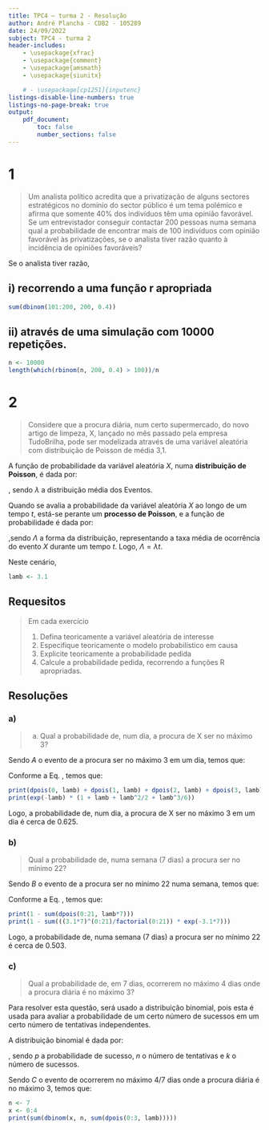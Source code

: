 ```yaml
---
title: TPC4 – turma 2 - Resolução
author: André Plancha - CDB2 - 105289
date: 24/09/2022
subject: TPC4 - turma 2
header-includes:
    - \usepackage{xfrac}
    - \usepackage{comment}
    - \usepackage{amsmath}
    - \usepackage{siunitx}

    # - \usepackage[cp1251]{inputenc}
listings-disable-line-numbers: true
listings-no-page-break: true
output:
    pdf_document:
        toc: false
        number_sections: false
---
```

# 1
> Um analista político acredita que a privatização de alguns sectores estratégicos no domínio do sector público é um tema polémico e afirma que somente 40% dos indivíduos têm uma opinião favorável.
> Se um entrevistador conseguir contactar 200 pessoas numa semana qual a probabilidade de encontrar mais de 100 indivíduos com opinião favorável às privatizações, se o analista tiver razão quanto à incidência de opiniões favoráveis?

Se o analista tiver razão,

```{=latex}
\begin{align}
P(X>100) &= \sum_{x=101}^{200} \left(\binom{200}{x} \left(0.4\right)^x \left(0.6\right)^{200-x}\right)
\end{align}
```

## i) recorrendo a uma função r apropriada

```r
sum(dbinom(101:200, 200, 0.4))
```

## ii) através de uma simulação com 10000 repetições.

```r
n <- 10000
length(which(rbinom(n, 200, 0.4) > 100))/n
```

# 2
> Considere que a procura diária, num certo supermercado, do novo artigo de limpeza, X, lançado no mês passado pela empresa TudoBrilha, pode ser modelizada através de uma variável aleatória com distribuição de Poisson de média 3,1.

A função de probabilidade da variável aleatória $X$, numa **distribuição de Poisson**, é dada por:

```{=latex}
\begin{align}
&f(k, \lambda) = P(X = k) = \frac{\lambda^k e^{-\lambda}}{k!}, \qquad k \in \mathbb{N} _0 \label{eq:poisson}
\end{align}
```
, sendo $\lambda$ a distribuição média dos Eventos.

Quando se avalia a probabilidade da variável aleatória $X$ ao longo de um tempo $t$, está-se perante um **processo de Poisson**, e a função de probabilidade é dada por:

```{=latex}
\begin {align}
&P(N(t) = k) = \frac{\Lambda^k e^{-\Lambda}}{k!} \qquad k \in \mathbb{N} _0 \label{eq:poissonProcess}
\end{align}
```
,sendo $\Lambda$ a forma da distribuição, representando a taxa média de ocorrência do evento $X$ durante um tempo $t$. Logo, $\Lambda = \lambda t$.

Neste cenário,
```{=latex}
\begin {align} \lambda = 3.1\si{\per\day} \end{align}
```

```r
lamb <- 3.1
```

## Requesitos
> Em cada exercício
>
> 1. Defina teoricamente a variável aleatória de interesse
> 2. Especifique teoricamente o modelo probabilístico em causa
> 3. Explicite teoricamente a probabilidade pedida
> 4. Calcule a probabilidade pedida, recorrendo a funções R apropriadas.

## Resoluções
### a)
> a) Qual a probabilidade de, num dia, a procura de X ser no máximo 3?

Sendo $A$ o evento de a procura ser no máximo 3 em um dia, temos que:

```{=latex}
\begin{alignat}{1}
P(A) = &P(X \leq 3) = P(X = 0) + P(X = 1) + P(X = 2) + P(X = 3)
\end{alignat}
```
Conforme a Eq. \ref{eq:poisson}, temos que:

```{=latex}
\begin{alignat}{1}
P(A) &= \frac{\lambda^0 e^{-\lambda}}{0!} + \frac{\lambda^1 e^{-\lambda}}{1!} + \frac{\lambda^2 e^{-\lambda}}{2!} + \frac{\lambda^3 e^{-\lambda}}{3!} \\
&= e^{-\lambda} \left(1 + \lambda + \frac{\lambda^2}{2} + \frac{\lambda^3}{6}\right)
\end{alignat}
```

```r
print(dpois(0, lamb) + dpois(1, lamb) + dpois(2, lamb) + dpois(3, lamb))
print(exp(-lamb) * (1 + lamb + lamb^2/2 + lamb^3/6))
```

Logo, a probabilidade de, num dia, a procura de X ser no máximo 3 em um dia é cerca de 0.625.

### b)
> Qual a probabilidade de, numa semana (7 dias) a procura ser no mínimo 22?

Sendo $B$ o evento de a procura ser no mínimo 22 numa semana, temos que:

```{=latex}
\begin{alignat}{1}
P(B) = P(X \geq 22) &= 1 - P(X < 22) \\
                    &= 1 - \sum_{k=0}^{21} P(X = k)
\end{alignat}
```

Conforme a Eq. \ref{eq:poissonProcess}, temos que:

```{=latex}
\begin{align}
P(B) &= 1 - \sum_{k=0}^{21} \frac{\Lambda^k e^{-\Lambda}}{k!}  \\
     &= 1 - \sum_{k=0}^{21} \frac{\lambda t^k}{k!} e^{-\lambda t} \\
     &= 1 - \sum_{k=0}^{21} \frac{(3.1 \cdot 7)^k}{k!} e^{-3.1 \cdot 7}
\end{align}
```

```r
print(1 - sum(dpois(0:21, lamb*7)))
print(1 - sum(((3.1*7)^(0:21)/factorial(0:21)) * exp(-3.1*7)))
```

Logo, a probabilidade de, numa semana (7 dias) a procura ser no mínimo 22 é cerca de 0.503.

### c)
> Qual a probabilidade de, em 7 dias, ocorrerem no máximo 4 dias onde a procura diária é no máximo 3?

Para resolver esta questão, será usado a distribuição binomial, pois esta é usada para avaliar a probabilidade de um certo número de sucessos em um certo número de tentativas independentes.

A distribuição binomial é dada por:
```{=latex}
\begin{align}
P(k;p,n) = \binom{n}{k} p^k (1-p)^{n-k}, \qquad k \in \mathbb{N} _0
\end{align}
```
, sendo $p$ a probabilidade de sucesso, $n$ o número de tentativas e $k$ o número de sucessos.

Sendo $C$ o evento de ocorrerem no máximo 4/7 dias onde a procura diária é no máximo 3,  temos que:

```{=latex}
\begin{align}
P(C) &= \sum_{k=0}^{4} P(k;P(A), 7) \\
     &= \sum_{k=0}^{4} \binom{7}{k} P(A)^k (1-P(A))^{7-k}
\end{align}
```


```r
n <- 7
x <- 0:4
print(sum(dbinom(x, n, sum(dpois(0:3, lamb)))))
```
